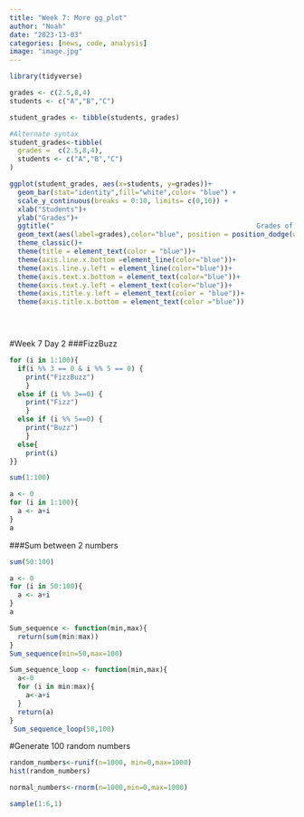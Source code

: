 ```yaml
---
title: "Week 7: More gg_plot"
author: "Noah"
date: "2023-13-03"
categories: [news, code, analysis]
image: "image.jpg"
---
```


```r
library(tidyverse)

grades <- c(2.5,8,4)
students <- c("A","B","C")

student_grades <- tibble(students, grades)

#Alternate syntax
student_grades<-tibble(
  grades =  c(2.5,8,4),
  students <- c("A","B","C")
)

ggplot(student_grades, aes(x=students, y=grades))+
  geom_bar(stat="identity",fill="white",color= "blue") + 
  scale_y_continuous(breaks = 0:10, limits= c(0,10)) +
  xlab("Students")+
  ylab("Grades")+
  ggtitle("                                                  Grades of Students")+
  geom_text(aes(label=grades),color="blue", position = position_dodge(width=1),vjust=-1) +
  theme_classic()+
  theme(title = element_text(color = "blue"))+
  theme(axis.line.x.bottom =element_line(color="blue"))+
  theme(axis.line.y.left = element_line(color="blue"))+
  theme(axis.text.x.bottom = element_text(color="blue"))+
  theme(axis.text.y.left = element_text(color="blue"))+
  theme(axis.title.y.left = element_text(color = "blue"))+
  theme(axis.title.x.bottom = element_text(color ="blue"))


  
```
#Week 7 Day 2
###FizzBuzz
```r
for (i in 1:100){
  if(i %% 3 == 0 & i %% 5 == 0) {
    print("FizzBuzz")
    } 
  else if (i %% 3==0) {
    print("Fizz")
    } 
  else if (i %% 5==0) {
    print("Buzz")
    } 
  else{
    print(i)
}}
```
```r
sum(1:100)
```
```r
a <- 0
for (i in 1:100){
  a <- a+i
}
a
```
###Sum between 2 numbers 
```r
sum(50:100)
```
```r
a <- 0
for (i in 50:100){
  a <- a+i
}
a
```
```r
Sum_sequence <- function(min,max){
  return(sum(min:max))
}
Sum_sequence(min=50,max=100)
```

```r
Sum_sequence_loop <- function(min,max){
  a<-0
  for (i in min:max){
    a<-a+i
  }
  return(a)
}
 Sum_sequence_loop(50,100)

```
#Generate 100 random numbers
```r
random_numbers<-runif(n=1000, min=0,max=1000)
hist(random_numbers)
```
```r
normal_numbers<-rnorm(n=1000,min=0,max=1000)
```

```r
sample(1:6,1)
```

